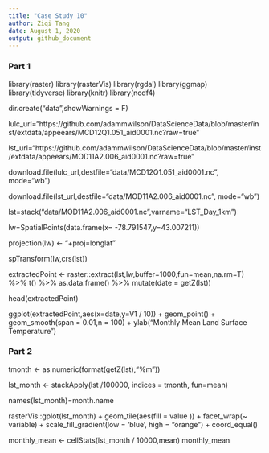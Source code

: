 ```yaml
---
title: "Case Study 10"
author: Ziqi Tang
date: August 1, 2020
output: github_document
---
```

### Part 1
library(raster)
library(rasterVis)
library(rgdal)
library(ggmap)
library(tidyverse)
library(knitr)
library(ncdf4)

dir.create("data",showWarnings = F) 

lulc_url="https://github.com/adammwilson/DataScienceData/blob/master/inst/extdata/appeears/MCD12Q1.051_aid0001.nc?raw=true"

lst_url="https://github.com/adammwilson/DataScienceData/blob/master/inst/extdata/appeears/MOD11A2.006_aid0001.nc?raw=true"


download.file(lulc_url,destfile="data/MCD12Q1.051_aid0001.nc", mode="wb")

download.file(lst_url,destfile="data/MOD11A2.006_aid0001.nc", mode="wb")

lst=stack("data/MOD11A2.006_aid0001.nc",varname="LST_Day_1km")

lw=SpatialPoints(data.frame(x= -78.791547,y=43.007211))

projection(lw) <- "+proj=longlat"

spTransform(lw,crs(lst))

extractedPoint <- raster::extract(lst,lw,buffer=1000,fun=mean,na.rm=T) %>%
  t() %>%
  as.data.frame() %>%
  mutate(date = getZ(lst))

head(extractedPoint)

ggplot(extractedPoint,aes(x=date,y=V1 / 10)) +
  geom_point() +
  geom_smooth(span = 0.01,n = 100) +
  ylab("Monthly Mean Land Surface Temperature")
  
  
### Part 2
tmonth <- as.numeric(format(getZ(lst),"%m"))

lst_month <- stackApply(lst /100000, indices = tmonth, fun=mean)

names(lst_month)=month.name

rasterVis::gplot(lst_month) +
 geom_tile(aes(fill = value )) +
 facet_wrap(~ variable) +
 scale_fill_gradient(low = 'blue', high = "orange") +
 coord_equal()
 
monthly_mean <- cellStats(lst_month / 10000,mean)
monthly_mean
